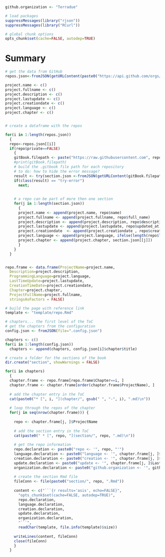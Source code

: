 ```r

github.organization <- "Terradue"
```

```r
# load packages
suppressMessages(library("rjson"))
suppressMessages(library("RCurl"))  

# global chunk options
opts_chunk$set(cache=FALSE, autodep=TRUE)
```

# Summary

```r

# get the data from GitHub
repos.json<-fromJSON(getURLContent(paste0("https://api.github.com/orgs/", github.organization, "/repos?per_page=1000"), ssl.verifypeer = FALSE, useragent = "R"))

project.name <- c()
project.fullname <- c()
project.description <- c()
project.lastupdate <- c()
project.creationdate <- c()
project.language <- c()
project.chapter <- c()


# create a dataframe with the repos

for(i in 1:length(repos.json))
  {
  repo<-repos.json[[i]]
  if(repo$private==FALSE)
    {
    gitBook.filepath <- paste("https://raw.githubusercontent.com", repo$full_name, "master/.gitbook",sep="/")
    #print(gitBook.filepath)
    # build the .gitbook file path for each repository
    # to do: how to hide the error message?
    result <- try(section.json <-fromJSON(getURLContent(gitBook.filepath, ssl.verifypeer = FALSE, useragent = "R")));
    if(class(result) == "try-error") 
      next;
    
    
    # a repo can be part of more then one section
    for(j in 1:length(section.json))
      {
      project.name <- append(project.name, repo$name)
      project.fullname <- append(project.fullname, repo$full_name)
      project.description <- append(project.description, repo$description)
      project.lastupdate <- append(project.lastupdate, repo$updated_at)
      project.creationdate  <- append(project.creationdate , repo$created_at)
      project.language <- append(project.language, ifelse(length(repo$language)>0,repo$language,"")) 
      project.chapter <- append(project.chapter, section.json[[j]])  
      }
    }
  }


repo.frame <- data.frame(ProjectName=project.name, 
  Description=project.description, 
  ProgrammingLanguage=project.language,
  LastTimeUpdate=project.lastupdate,
  CreationTimeDate=project.creationdate, 
  Chapter=project.chapter,
  ProjectFullName=project.fullname,
  stringsAsFactors = FALSE)

# build the page with reference link 
template <- "template/repo.Rmd"

# chapters... the first level of the ToC
# get the chapters from the configuration
config.json <- fromJSON(file=".config.json")

chapters <- c()
for(i in 1:length(config.json))
  chapters <- append(chapters, config.json[i]$chapter$title)

# create a folder for the sections of the book
dir.create("section", showWarnings = FALSE)

for(i in chapters)
  {
  chapter.frame <- repo.frame[repo.frame$Chapter==i, ]
  chapter.frame <- chapter.frame[order(chapter.frame$ProjectName), ]
  
  # add the chapter entry in the ToC
  cat(paste0("* [", i, "](chapter/", gsub(" ", "-", i), ".md)\n"))
  
  # loop through the repos of the chapter
  for(j in seq(nrow(chapter.frame))) {
    
    repo <- chapter.frame[j, ]$ProjectName 
    
    # add the section entry in the ToC
    cat(paste0(" * [", repo, "](section/", repo, ".md)\n"))
    
    # get the repo information 
    repo.declaration <- paste0("repo <- '", repo, "'")
    language.declaration <- paste0("language <- '", chapter.frame[j, ]$ProgrammingLanguage, "'")	
    creation.declaration <- paste0("creation <- '", chapter.frame[j, ]$CreationTimeDate, "'")  
    update.declaration <- paste0("update <- '", chapter.frame[j, ]$LastTimeUpdate, "'")  
    organization.declaration <- paste0("github.organization <- '", github.organization, "'")
    
    # create the section Rmd file
    fileConn <- file(paste0("section/", repo, ".Rmd"))   
    
    content <- c("```{r results='asis', echo=FALSE}",
      "opts_chunk$set(cache=FALSE, autodep=TRUE)",
      repo.declaration,
      language.declaration,
      creation.declaration,
      update.declaration,
      organization.declaration,
      "```",
      readChar(template, file.info(template)$size)) 
    
    writeLines(content, fileConn)
    close(fileConn)     
    }
  }
```

